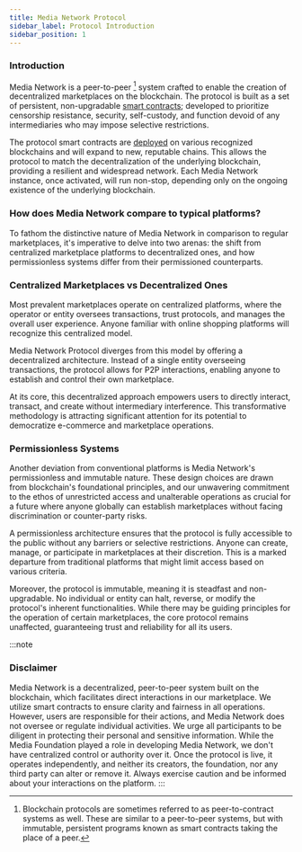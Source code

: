 ```yaml
---
title: Media Network Protocol
sidebar_label: Protocol Introduction
sidebar_position: 1
---
```


### Introduction

Media Network is a peer-to-peer [^1] system crafted to enable the creation of decentralized marketplaces on the blockchain. The protocol is built as a set of persistent, non-upgradable [smart contracts](/smart-contracts/overview); developed to prioritize censorship resistance, security, self-custody, and function devoid of any intermediaries who may impose selective restrictions.

The protocol smart contracts are [deployed](/smart-contracts/deployment-addresses) on various recognized blockchains and will expand to new, reputable chains. This allows the protocol to match the decentralization of the underlying blockchain, providing a resilient and widespread network. Each Media Network instance, once activated, will run non-stop, depending only on the ongoing existence of the underlying blockchain.

### How does Media Network compare to typical platforms?
To fathom the distinctive nature of Media Network in comparison to regular marketplaces, it's imperative to delve into two arenas: the shift from centralized marketplace platforms to decentralized ones, and how permissionless systems differ from their permissioned counterparts.

### Centralized Marketplaces vs Decentralized Ones
Most prevalent marketplaces operate on centralized platforms, where the operator or entity oversees transactions, trust protocols, and manages the overall user experience. Anyone familiar with online shopping platforms will recognize this centralized model.

Media Network Protocol diverges from this model by offering a decentralized architecture. Instead of a single entity overseeing transactions, the protocol allows for P2P interactions, enabling anyone to establish and control their own marketplace.

At its core, this decentralized approach empowers users to directly interact, transact, and create without intermediary interference. This transformative methodology is attracting significant attention for its potential to democratize e-commerce and marketplace operations.

### Permissionless Systems
Another deviation from conventional platforms is Media Network's permissionless and immutable nature. These design choices are drawn from blockchain's foundational principles, and our unwavering commitment to the ethos of unrestricted access and unalterable operations as crucial for a future where anyone globally can establish marketplaces without facing discrimination or counter-party risks.

A permissionless architecture ensures that the protocol is fully accessible to the public without any barriers or selective restrictions. Anyone can create, manage, or participate in marketplaces at their discretion. This is a marked departure from traditional platforms that might limit access based on various criteria.

Moreover, the protocol is immutable, meaning it is steadfast and non-upgradable. No individual or entity can halt, reverse, or modify the protocol's inherent functionalities. While there may be guiding principles for the operation of certain marketplaces, the core protocol remains unaffected, guaranteeing trust and reliability for all its users.

[^1]: Blockchain protocols are sometimes referred to as peer-to-contract systems as well. These are similar to a peer-to-peer systems, but with immutable, persistent programs known as smart contracts taking the place of a peer.

:::note
### Disclaimer
Media Network is a decentralized, peer-to-peer system built on the blockchain, which facilitates direct interactions in our marketplace. We utilize smart contracts to ensure clarity and fairness in all operations. However, users are responsible for their actions, and Media Network does not oversee or regulate individual activities. We urge all participants to be diligent in protecting their personal and sensitive information. While the Media Foundation played a role in developing Media Network, we don't have centralized control or authority over it. Once the protocol is live, it operates independently, and neither its creators, the foundation, nor any third party can alter or remove it. Always exercise caution and be informed about your interactions on the platform.
:::